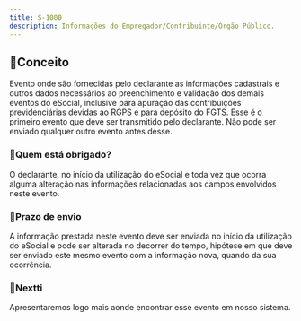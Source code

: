 ```yaml
---
title: S-1000
description: Informações do Empregador/Contribuinte/Órgão Público.
---
```


## 📌Conceito

Evento onde são fornecidas pelo declarante as informações cadastrais e outros dados
necessários ao preenchimento e validação dos demais eventos do eSocial, inclusive para apuração
das contribuições previdenciárias devidas ao RGPS e para depósito do FGTS. Esse é o primeiro evento
que deve ser transmitido pelo declarante. Não pode ser enviado qualquer outro evento antes desse.

### 🔹Quem está obrigado?

O declarante, no início da utilização do eSocial e toda vez que ocorra alguma
alteração nas informações relacionadas aos campos envolvidos neste evento.

### 🔹Prazo de envio

A informação prestada neste evento deve ser enviada no início da utilização do eSocial
e pode ser alterada no decorrer do tempo, hipótese em que deve ser enviado este mesmo evento
com a informação nova, quando da sua ocorrência.

### 🔹Nextti

Apresentaremos logo mais aonde encontrar esse evento em nosso sistema.